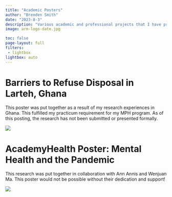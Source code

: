 ```yaml
---
title: "Academic Posters"
author: "Brenden Smith"
date: "2023-8-3"
description: "Various academic and professional projects that I have prepared into poster presentations."
image: arm-logo-date.jpg

toc: false
page-layout: full
filters: 
 - lightbox
lightbox: auto
---
```


# Barriers to Refuse Disposal in Larteh, Ghana

This poster was put together as a result of my research experiences in Ghana. This fulfilled my practicum requirement for my MPH program. As of this posting, the research has not been submitted or presented formally.

![](SMITH%20GHANA%20POSTER.png){group="\\my-gallery"}

# AcademyHealth Poster: Mental Health and the Pandemic

This research was put together in collaboration with Ann Annis and Wenjuan Ma. This poster would not be possible without their dedication and support!

![](Slide1.png){group="\"my-gallery"}
